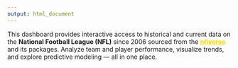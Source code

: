 ```yaml
---
output: html_document
---
```


This dashboard provides interactive access to historical and current data on the **National Football League (NFL)** since 2006 sourced from the 
<a href='https://nflverse.nflverse.com/' target='_blank' style='color: #FFD700; font-weight: bold;'>nflverse</a> and its packages. Analyze team and player performance, visualize trends, and explore predictive modeling — all in one place.
<!-- [`nflverse`](https://nflverse.nflverse.com/) and it's packages. -->
<!-- This shiny dashboard explores data on **National Football League (NFL)** games from 2006 to 2020 and fits three statistical models to predict the total score of games. The models can then be used, along with user input of predictor values, to predict the total score of a particular game. Based on the predicted total points, the user will know if the expected point total is going to be over or under the total point line established for that game. The [data](http://www.habitatring.com/games.csv) provides information about each game like identifcation parameters, game conditions, game results, and pregame lines (expected results of the game scores) with corresponding odds. For more information about the dataset and a data dictionary of the column variables visit [NFL Game data information](https://github.com/nflverse/nfldata/blob/master/DATASETS.md#games). -->
